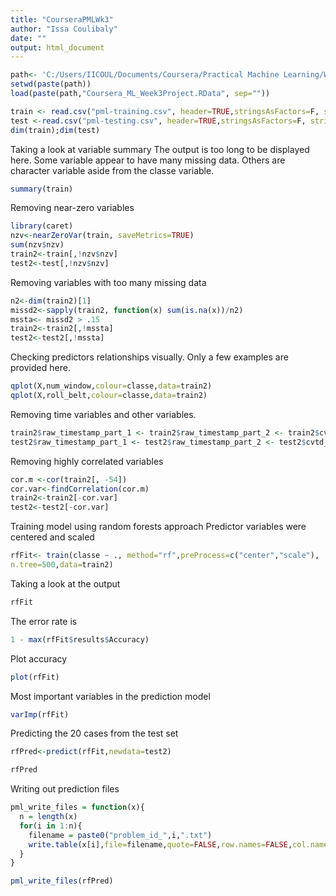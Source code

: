```yaml
---
title: "CourseraPMLWk3"
author: "Issa Coulibaly"
date: ""
output: html_document
---
```


```r
path<- 'C:/Users/IICOUL/Documents/Coursera/Practical Machine Learning/Week_3/'
setwd(paste(path))
load(paste(path,"Coursera_ML_Week3Project.RData", sep=""))

```


```r

train <- read.csv("pml-training.csv", header=TRUE,stringsAsFactors=F, strip.white = TRUE,na.strings=c("","NA"))
test <-read.csv("pml-testing.csv", header=TRUE,stringsAsFactors=F, strip.white = TRUE,na.strings=c("","NA"))
dim(train);dim(test)
```

Taking a look at variable summary
The output is too long to be displayed here. Some variable appear to have many missing data. Others are character variable aside from the classe variable.
```r
summary(train)
```
Removing near-zero variables
```r
library(caret)
nzv<-nearZeroVar(train, saveMetrics=TRUE)
sum(nzv$nzv)
train2<-train[,!nzv$nzv]
test2<-test[,!nzv$nzv]
```


Removing variables with too many missing data
```r
n2<-dim(train2)[1]
missd2<-sapply(train2, function(x) sum(is.na(x))/n2)
mssta<- missd2 > .15
train2<-train2[,!mssta]
test2<-test2[,!mssta]
```

Checking predictors relationships visually.
Only a few examples are provided here.

```r
qplot(X,num_window,colour=classe,data=train2)
qplot(X,roll_belt,colour=classe,data=train2)

```
Removing time variables  and other variables.
```r
train2$raw_timestamp_part_1 <- train2$raw_timestamp_part_2 <- train2$cvtd_timestamp <- train2$user_name <- train2$X <- NULL
test2$raw_timestamp_part_1 <- test2$raw_timestamp_part_2 <- test2$cvtd_timestamp <- test2$user_name <- test2$X <- NULL

```

Removing highly correlated variables
```r
cor.m <-cor(train2[, -54])
cor.var<-findCorrelation(cor.m)
train2<-train2[-cor.var]
test2<-test2[-cor.var]
```


Training model using random forests approach
Predictor variables were centered and scaled 
```r
rfFit<- train(classe ~ ., method="rf",preProcess=c("center","scale"),
n.tree=500,data=train2)
```

Taking a look at the output 
```r
rfFit

```

The error rate is
```r
1 - max(rfFit$results$Accuracy)
```
Plot accuracy
```r
plot(rfFit)
```

Most important variables in the prediction model
```r
varImp(rfFit)
```

Predicting the 20 cases from the test set
```r
rfPred<-predict(rfFit,newdata=test2)
```
```r
rfPred
```

Writing out prediction files
```r
pml_write_files = function(x){
  n = length(x)
  for(i in 1:n){
    filename = paste0("problem_id_",i,".txt")
    write.table(x[i],file=filename,quote=FALSE,row.names=FALSE,col.names=FALSE)
  }
}

pml_write_files(rfPred)
```




